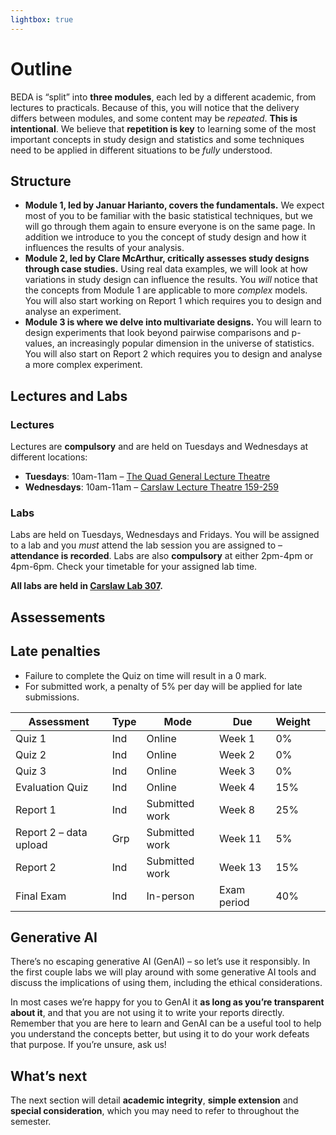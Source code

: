 ```yaml
---
lightbox: true
---
```


# Outline {.unnumbered}

BEDA is "split" into **three modules**, each led by a different academic, from lectures to practicals. Because of this, you will notice that the delivery differs between modules, and some content may be *repeated*. **This is intentional**. We believe that **repetition is key** to learning some of the most important concepts in study design and statistics and some techniques need to be applied in different situations to be *fully* understood.

## Structure

- **Module 1, led by Januar Harianto, covers the fundamentals.** We expect most of you to be familiar with the basic statistical techniques, but we will go through them again to ensure everyone is on the same page. In addition we introduce to you the concept of study design and how it influences the results of your analysis. 
- **Module 2, led by Clare McArthur, critically assesses study designs through case studies.** Using real data examples, we will look at how variations in study design can influence the results. You *will* notice that the concepts from Module 1 are applicable to more *complex* models. You will also start working on Report 1 which requires you to design and analyse an experiment.
- **Module 3 is where we delve into multivariate designs.** You will learn to design experiments that look beyond pairwise comparisons and p-values, an increasingly popular dimension in the universe of statistics. You will also start on Report 2 which requires you to design and analyse a more complex experiment.

## Lectures and Labs

### Lectures
Lectures are **compulsory** and are held on Tuesdays and Wednesdays at different locations:

- **Tuesdays**: 10am-11am -- [The Quad General Lecture Theatre](https://venueweb.sydney.edu.au/A14.02.K2.05)
- **Wednesdays**: 10am-11am -- [Carslaw Lecture Theatre 159-259](https://venueweb.sydney.edu.au/F07.02.159-259)

### Labs
Labs are held on Tuesdays, Wednesdays and Fridays. You will be assigned to a lab and you *must* attend the lab session you are assigned to -- **attendance is recorded**. Labs are also **compulsory** at either 2pm-4pm or 4pm-6pm. Check your timetable for your assigned lab time.

**All labs are held in [Carslaw Lab 307](https://venueweb.sydney.edu.au/F07.03.307).**

## Assessements

::: callout-warning
## Late penalties
- Failure to complete the Quiz on time will result in a 0 mark.
- For submitted work, a penalty of 5% per day will be applied for late submissions.
:::

Assessment | Type | Mode | Due | Weight
--- | --- | --- | --- | --- | ---
Quiz 1 | Ind | Online | Week 1 | 0%
Quiz 2 | Ind | Online | Week 2 | 0%
Quiz 3 | Ind | Online | Week 3 | 0%
Evaluation Quiz | Ind | Online | Week 4 | 15%
Report 1 | Ind | Submitted work | Week 8 | 25%
Report 2 -- data upload | Grp | Submitted work | Week 11 | 5%
Report 2 | Ind | Submitted work | Week 13 | 15%
Final Exam | Ind | In-person | Exam period | 40%

## Generative AI

There's no escaping generative AI (GenAI) -- so let's use it responsibly. In the first couple labs we will play around with some generative AI tools and discuss the implications of using them, including the ethical considerations.

In most cases we're happy for you to GenAI it **as long as you're transparent about it**, and that you are not using it to write your reports directly. Remember that you are here to learn and GenAI can be a useful tool to help you understand the concepts better, but using it to do your work defeats that  purpose. If you're unsure, ask us!

## What's next

The next section will detail **academic integrity**, **simple extension** and **special consideration**, which you may need to refer to throughout the semester.

